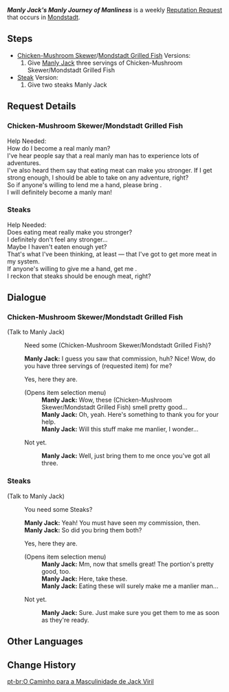 {{Quest Infobox
|id            = 70709; 70710; 70711
|image         = Manly Jack Icon.png
|type          = World
|group         = Request
|startLocation = [[Galesong Hill]], [[Mondstadt]]
|region        = Mondstadt
|area          = Galesong Hill
|characters    = Manly Jack; Traveler
|rep           = Mondstadt
|mora          = 20,000
}}
'''''Manly Jack's Manly Journey of Manliness''''' is a weekly [[Reputation Request]] that occurs in [[Mondstadt]].

==Steps==
* [[Chicken-Mushroom Skewer]]/[[Mondstadt Grilled Fish]] Versions:
*# Give [[Manly Jack]] three servings of Chicken-Mushroom Skewer/Mondstadt Grilled Fish
* [[Steak]] Version:
*# Give two steaks {{sic|for|hide=1}} Manly Jack

==Request Details==
===Chicken-Mushroom Skewer/Mondstadt Grilled Fish===
Help Needed:<br />
How do I become a real manly man?<br />
I've hear people say that a real manly man has to experience lots of adventures.<br />
I've also heard them say that eating meat can make you stronger. If I get strong enough, I should be able to take on any adventure, right?<br />
So if anyone's willing to lend me a hand, please bring {{Color|buzzword|three servings of (Chicken-Mushroom Skewer/Mondstadt Grilled Fish)}}.<br />
I will definitely become a manly man!

===Steaks===
Help Needed:<br />
Does eating meat really make you stronger?<br />
I definitely don't feel any stronger...<br />
Maybe I haven't eaten enough yet?<br />
That's what I've been thinking, at least &mdash; that I've got to get more meat in my system.<br />
If anyone's willing to give me a hand, get me {{Color|buzzword|two steaks}}.<br />
I reckon that steaks should be enough meat, right?

==Dialogue==
{{Quest Description|[[Manly Jack]] needs three [[Chicken-Mushroom Skewer]]s/three servings of [[Mondstadt Grilled Fish]]/two [[Steak]]s.}}
===Chicken-Mushroom Skewer/Mondstadt Grilled Fish===
{{Dialogue start}}
;(Talk to Manly Jack)
:{{DIcon|Quest}} Need some (Chicken-Mushroom Skewer/Mondstadt Grilled Fish)?
:'''Manly Jack:''' I guess you saw that commission, huh? Nice! Wow, do you have three servings of (requested item) for me?
:{{DIcon|Quest}} Yes, here they are.
:;(Opens item selection menu)
::'''Manly Jack:''' Wow, these (Chicken-Mushroom Skewer/Mondstadt Grilled Fish) smell pretty good...
::'''Manly Jack:''' Oh, yeah. Here's something to thank you for your help.
::'''Manly Jack:''' Will this stuff make me manlier, I wonder...
:{{DIcon}} Not yet.
::'''Manly Jack:''' Well, just bring them to me once you've got all three.
{{Dialogue end}}

===Steaks===
{{Dialogue start}}
;(Talk to Manly Jack)
:{{DIcon|Quest}} You need some Steaks?
:'''Manly Jack:''' Yeah! You must have seen my commission, then.
:'''Manly Jack:''' So did you bring them both?
:{{DIcon|Quest}} Yes, here they are.
:;(Opens item selection menu)
::'''Manly Jack:''' Mm, now that smells great! The portion's pretty good, too.
::'''Manly Jack:''' Here, take these.
::'''Manly Jack:''' Eating these will surely make me a manlier man...
:{{DIcon}} Not yet.
::'''Manly Jack:''' Sure. Just make sure you get them to me as soon as they're ready.
{{Dialogue end}}

==Other Languages==
{{Other Languages
|en      = Manly Jack's Manly Journey of Manliness
|zhs     = 男子汉杰克的男子汉之路
|zhs_rm  = Nánzǐhàn Jiékè de Nánzǐhàn zhī Lù
|zht     = 男子漢傑克的男子漢之路
|zht_rm  = Nánzǐhàn Jiékè de Nánzǐhàn zhī Lù
|zh_tl   = Manly Man Jack's Path of A Manly Man
|ja      = 漢のジャックと漢の道{{Assumed}}
|ja_rm   = Otoko no Jakku to Otoko no Michi
|ja_tl   = Manly Jack and Manly Journey
|ko      = 사나이 잭의 대장부의 길
|ko_rm   = Sanai Jaek-ui Daejangbu-ui Gil
|ko_tl   = Manly Jack's Road to a Strong Man
|es      = El varonil camino del Varonil Jack
|es_tl   = The Manly Way of Manly Jack
|fr      = La virile quête de la virilité de Jack le viril
|fr_tl   = The Manly Search of Manhood of Jack the Manly
|ru      = Мужественный путь мужественного Джека
|ru_tl   = The Manly Way of Manly Jack
|th      = หนทางลูกผู้ชายของ Jack ลูกผู้ชายตัวจริง
|th_rm   = 
|th_tl   = 
|vi      = Con đường đàn ông đích thực của Jack
|vi_tl   = 
|de      = Jacks Weg zur Männlichkeit
|de_tl   = Jack's Way to Manliness
|id      = Jalan Pria Sejati dari Manly Jack
|id_tl   = The True Manly Path from Manly Jack
|pt      = O Caminho para a Masculinidade de Jack Viril
|pt_tl   = 
|tr      = Cesur Jack'in Cesaret Yolculuğu
|tr_tl   = 
|it      = Il virile viaggio verso la virilità di Jack il Virile
|it_tl   = 
}}

==Change History==
{{Change History|1.1}}

[[pt-br:O Caminho para a Masculinidade de Jack Viril]]